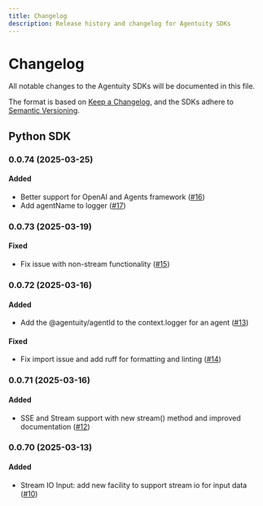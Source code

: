 ```yaml
---
title: Changelog
description: Release history and changelog for Agentuity SDKs
---
```


# Changelog

All notable changes to the Agentuity SDKs will be documented in this file.

The format is based on [Keep a Changelog](https://keepachangelog.com/), and the SDKs adhere to [Semantic Versioning](https://semver.org/).

## Python SDK

### 0.0.74 (2025-03-25)

#### Added
- Better support for OpenAI and Agents framework ([#16](https://github.com/agentuity/sdk-py/pull/16))
- Add agentName to logger ([#17](https://github.com/agentuity/sdk-py/pull/17))

### 0.0.73 (2025-03-19)

#### Fixed
- Fix issue with non-stream functionality ([#15](https://github.com/agentuity/sdk-py/pull/15))

### 0.0.72 (2025-03-16)

#### Added
- Add the @agentuity/agentId to the context.logger for an agent ([#13](https://github.com/agentuity/sdk-py/pull/13))

#### Fixed
- Fix import issue and add ruff for formatting and linting ([#14](https://github.com/agentuity/sdk-py/pull/14))

### 0.0.71 (2025-03-16)

#### Added
- SSE and Stream support with new stream() method and improved documentation ([#12](https://github.com/agentuity/sdk-py/pull/12))

### 0.0.70 (2025-03-13)

#### Added
- Stream IO Input: add new facility to support stream io for input data ([#10](https://github.com/agentuity/sdk-py/pull/10))
